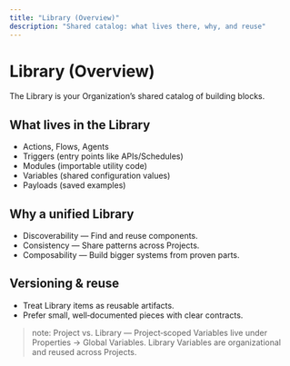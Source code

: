 ```yaml
---
title: "Library (Overview)"
description: "Shared catalog: what lives there, why, and reuse"
---
```


# Library (Overview)

The Library is your Organization’s shared catalog of building blocks.

## What lives in the Library
- Actions, Flows, Agents
- Triggers (entry points like APIs/Schedules)
- Modules (importable utility code)
- Variables (shared configuration values)
- Payloads (saved examples)

## Why a unified Library
- Discoverability — Find and reuse components.
- Consistency — Share patterns across Projects.
- Composability — Build bigger systems from proven parts.

## Versioning & reuse
- Treat Library items as reusable artifacts.
- Prefer small, well‑documented pieces with clear contracts.

> note: Project vs. Library — Project‑scoped Variables live under Properties → Global Variables. Library Variables are organizational and reused across Projects.
